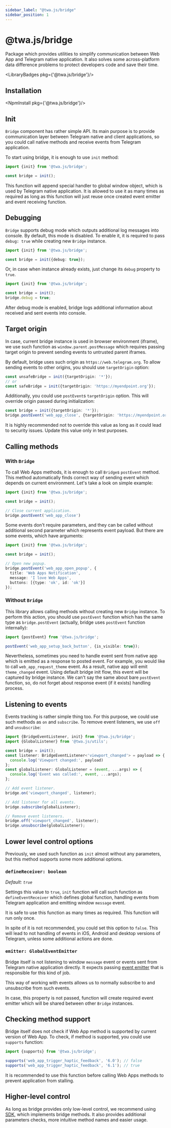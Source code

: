 ```yaml
---
sidebar_label: "@twa.js/bridge"
sidebar_position: 1
---
```


# @twa.js/bridge

Package which provides utilities to simplify communication between
Web App and Telegram native application. It also solves some across-platform
data difference problems to protect developers code and save their time.

<LibraryBadges pkg={'@twa.js/bridge'}/>

## Installation

<NpmInstall pkg={'@twa.js/bridge'}/>

## Init

`Bridge` component has rather simple API. Its main purpose is to provide
communication layer between Telegram native and client applications, so you
could call native methods and receive events from Telegram application.

To start using bridge, it is enough to use `init` method:

```typescript
import {init} from '@twa.js/bridge';

const bridge = init();
```

This function will append special handler to global window object, which is
used by Telegram native application. It is allowed to use it as many times
as required as long as this function will just reuse once created event emitter
and event receiving function.

## Debugging

`Bridge` supports debug mode which outputs additional log messages into console.
By default, this mode is disabled. To enable it, it is required to pass
`debug: true` while creating new `Bridge` instance.

```typescript
import {init} from '@twa.js/bridge';

const bridge = init({debug: true});
```

Or, in case when instance already exists, just change its `debug` property
to `true`.

```typescript
import {init} from '@twa.js/bridge';

const bridge = init();
bridge.debug = true;
```

After debug mode is enabled, bridge logs additional information about received
and sent events into console.

## Target origin

In case, current bridge instance is used in browser environment (iframe),
we use such function as `window.parent.postMessage` which requires passing
target origin to prevent sending events to untrusted parent iframes.

By default, bridge uses such origin as `https://web.telegram.org`. To allow
sending events to other origins, you should use `targetOrigin` option:

```typescript
const unsafeBridge = init({targetOrigin: '*'});
// or
const safeBridge = init({targetOrigin: 'https://myendpoint.org'});
```

Additionally, you could use `postEvent`s `targetOrigin` option. This will
override origin passed during initialization:

```typescript
const bridge = init({targetOrigin: '*'});
bridge.postEvent('web_app_close', {targetOrigin: 'https://myendpoint.org'})
```

It is highly recommended not to override this value as long as it could lead
to security issues. Update this value only in test purposes.

## Calling methods

### With `Bridge`

To call Web Apps methods, it is enough to call `Bridge`s `postEvent` method.
This method automatically finds correct way of sending event which depends
on current environment. Let's take a look on simple example:

```typescript
import {init} from '@twa.js/bridge';

const bridge = init();

// Close current application.
bridge.postEvent('web_app_close')
```

Some events don't require parameters, and they can be called without additional
second parameter which represents event payload. But there are some events,
which have arguments:

```typescript
import {init} from '@twa.js/bridge';

const bridge = init();

// Open new popup.
bridge.postEvent('web_app_open_popup', {
  title: 'Web Apps Notification',
  message: 'I love Web Apps',
  buttons: [{type: 'ok', id: 'ok'}]
});
```

### Without `Bridge`

This library allows calling methods without creating new `Bridge` instance. To
perform this action, you should use `postEvent` function which has the same
type as `bridge.postEvent` (actually, bridge uses `postEvent` function
internally):

```typescript
import {postEvent} from '@twa.js/bridge';

postEvent('web_app_setup_back_button', {is_visible: true});
```

Nevertheless, sometimes you need to handle event sent from native app which is
emitted as a response to posted event. For example, you would like to
call `web_app_request_theme` event. As a result, native app will emit
`theme_changed` event. Using default bridge init flow, this event will
be captured by bridge instance. We can't say the same about bare `postEvent`
function, so, do not forget about response event (if it exists) handling
process.

## Listening to events

Events tracking is rather simple thing too. For this purpose, we could
use such methods as `on` and `subscribe`. To remove event listeners, we
use `off` and `unsubscribe`:

```typescript
import {BridgeEventListener, init} from '@twa.js/bridge';
import {GlobalListener} from '@twa.js/utils';

const bridge = init();
const listener: BridgeEventListener<'viewport_changed'> = payload => {
  console.log('Viewport changed:', payload)
};
const globalListener: GlobalListener = (event, ...args) => {
  console.log('Event was called:', event, ...args);
};

// Add event listener.
bridge.on('viewport_changed', listener);

// Add listener for all events.
bridge.subscribe(globalListener);

// Remove event listeners.
bridge.off('viewport_changed', listener);
bridge.unsubscribe(globalListener);
```

## Lower level control options

Previously, we used such function as `init` almost without any parameters,
but this method supports some more additional options.

### `defineReceiver: boolean`

*Default: `true`*

Settings this value to `true`, `init` function will call such function
as `defineEventReceiver` which defines global function, handling events
from Telegram application and emitting window `message` event.

It is safe to use this function as many times as required. This function
will run only once.

In spite of it is not recommended, you could set this option to `false`.
This will lead to not handling of events in iOS, Android and desktop
versions of Telegram, unless some additional actions are done.

### `emitter: GlobalEventEmitter`

Bridge itself is not listening to window `message` event or events sent
from Telegram native application directly. It expects passing
[event emitter](https://github.com/Telegram-Web-Apps/twa/blob/master/packages/bridge/src/event-receiver/global.ts#L18)
that is responsible for this kind of job.

This way of working with events allows us to normally subscribe to and
unsubscribe from such events.

In case, this property is not passed, function will create required event
emitter which will be shared between other `Bridge` instances.

## Checking method support

Bridge itself does not check if Web App method is supported by current
version of Web App. To check, if method is supported, you could use `supports`
function:

```typescript
import {supports} from '@twa.js/bridge';

supports('web_app_trigger_haptic_feedback', '6.0'); // false
supports('web_app_trigger_haptic_feedback', '6.1'); // true
```

It is recommended to use this function before calling Web Apps methods to
prevent application from stalling.

## Higher-level control

As long as bridge provides only low-level control, we recommend using
[SDK](twa-sdk/about), which implements bridge methods. It also provides
additional parameters checks, more intuitive method names and easier usage.